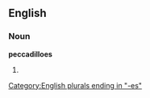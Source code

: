 ==English==

===Noun===
'''peccadilloes'''

# {{plural of|[[peccadillo]]}}

[[Category:English plurals ending in "-es"]]